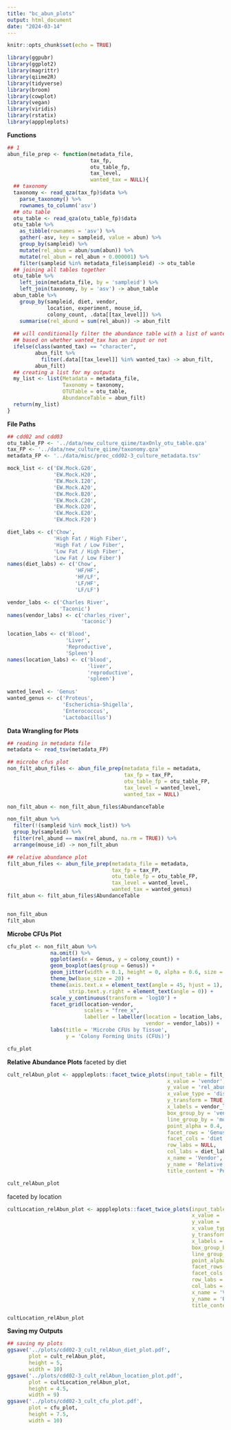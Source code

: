 ```yaml
---
title: "bc_abun_plots"
output: html_document
date: "2024-03-14"
---
```


```r
knitr::opts_chunk$set(echo = TRUE)
```

```r
library(ggpubr)
library(ggplot2)
library(magrittr)
library(qiime2R)
library(tidyverse)
library(broom)
library(cowplot)
library(vegan)
library(viridis)
library(rstatix)
library(apppleplots)
```

**Functions**
```r
## 1
abun_file_prep <- function(metadata_file,
                           tax_fp,
                           otu_table_fp,
                           tax_level,
                           wanted_tax = NULL){
  ## taxonomy
  taxonomy <- read_qza(tax_fp)$data %>% 
    parse_taxonomy() %>% 
    rownames_to_column('asv')
  ## otu table 
  otu_table <- read_qza(otu_table_fp)$data
  otu_table %>% 
    as_tibble(rownames = 'asv') %>% 
    gather(-asv, key = sampleid, value = abun) %>% 
    group_by(sampleid) %>% 
    mutate(rel_abun = abun/sum(abun)) %>% 
    mutate(rel_abun = rel_abun + 0.000001) %>% 
    filter(sampleid %in% metadata_file$sampleid) -> otu_table
  ## joining all tables together 
  otu_table %>% 
    left_join(metadata_file, by = 'sampleid') %>% 
    left_join(taxonomy, by = 'asv') -> abun_table
  abun_table %>% 
    group_by(sampleid, diet, vendor,
             location, experiment, mouse_id,
             colony_count, .data[[tax_level]]) %>% 
    summarise(rel_abund = sum(rel_abun)) -> abun_filt 
  
  ## will conditionally filter the abundance table with a list of wanted microbes or not 
  ## based on whether wanted_tax has an input or not
  ifelse(class(wanted_tax) == "character",
         abun_filt %>% 
           filter(.data[[tax_level]] %in% wanted_tax) -> abun_filt,
         abun_filt)
  ## creating a list for my outputs
  my_list <- list(Metadata = metadata_file,
                  Taxonomy = taxonomy,
                  OTUTable = otu_table,
                  AbundanceTable = abun_filt)
  return(my_list)
}
```

**File Paths**
```r
## cdd02 and cdd03 
otu_table_FP <- '../data/new_culture_qiime/taxOnly_otu_table.qza'
tax_FP <- '../data/new_culture_qiime/taxonomy.qza'
metadata_FP <- '../data/misc/proc_cdd02-3_culture_metadata.tsv'

mock_list <- c('EW.Mock.G20',
               'EW.Mock.H20',
               'EW.Mock.I20',
               'EW.Mock.A20',
               'EW.Mock.B20',
               'EW.Mock.C20',
               'EW.Mock.D20',
               'EW.Mock.E20',
               'EW.Mock.F20')

diet_labs <- c('Chow',
               'High Fat / High Fiber',
               'High Fat / Low Fiber',
               'Low Fat / High Fiber',
               'Low Fat / Low Fiber')
names(diet_labs) <- c('Chow',
                      'HF/HF',
                      'HF/LF',
                      'LF/HF',
                      'LF/LF')

vendor_labs <- c('Charles River',
                 'Taconic')
names(vendor_labs) <- c('charles_river',
                        'taconic')

location_labs <- c('Blood',
                   'Liver',
                   'Reproductive',
                   'Spleen')
names(location_labs) <- c('blood',
                          'liver',
                          'reproductive',
                          'spleen')
  
wanted_level <- 'Genus'
wanted_genus <- c('Proteus', 
                  'Escherichia-Shigella',
                  'Enterococcus',
                  'Lactobacillus')
```

**Data Wrangling for Plots**
```r
## reading in metadata file
metadata <- read_tsv(metadata_FP)

## microbe cfus plot
non_filt_abun_files <- abun_file_prep(metadata_file = metadata,
                                      tax_fp = tax_FP,
                                      otu_table_fp = otu_table_FP,
                                      tax_level = wanted_level,
                                      wanted_tax = NULL)

non_filt_abun <- non_filt_abun_files$AbundanceTable

non_filt_abun %>% 
  filter(!(sampleid %in% mock_list)) %>% 
  group_by(sampleid) %>% 
  filter(rel_abund == max(rel_abund, na.rm = TRUE)) %>% 
  arrange(mouse_id) -> non_filt_abun

## relative abundance plot 
filt_abun_files <- abun_file_prep(metadata_file = metadata,
                                  tax_fp = tax_FP,
                                  otu_table_fp = otu_table_FP,
                                  tax_level = wanted_level,
                                  wanted_tax = wanted_genus)
filt_abun <- filt_abun_files$AbundanceTable


non_filt_abun
filt_abun
```

**Microbe CFUs Plot**
```r
cfu_plot <- non_filt_abun %>% 
              na.omit() %>% 
              ggplot(aes(x = Genus, y = colony_count)) +
              geom_boxplot(aes(group = Genus)) +
              geom_jitter(width = 0.1, height = 0, alpha = 0.6, size = 2) +
              theme_bw(base_size = 20) +
              theme(axis.text.x = element_text(angle = 45, hjust = 1),
                    strip.text.y.right = element_text(angle = 0)) +
              scale_y_continuous(transform = 'log10') +
              facet_grid(location~vendor,
                         scales = "free_x",
                         labeller = labeller(location = location_labs,
                                             vendor = vendor_labs)) +
              labs(title = 'Microbe CFUs by Tissue',
                   y = 'Colony Forming Units (CFUs)')

cfu_plot
```

**Relative Abundance Plots**
faceted by diet 
```r
cult_relAbun_plot <- apppleplots::facet_twice_plots(input_table = filt_abun,
                                                    x_value = 'vendor',
                                                    y_value = 'rel_abund',
                                                    x_value_type = 'discrete',
                                                    y_transform = TRUE,
                                                    x_labels = vendor_labs,
                                                    box_group_by = 'vendor',
                                                    line_group_by = 'mouse_id',
                                                    point_alpha = 0.4,
                                                    facet_rows = 'Genus',
                                                    facet_cols = 'diet',
                                                    row_labs = NULL,
                                                    col_labs = diet_labs,
                                                    x_name = 'Vendor',
                                                    y_name = 'Relative Abundance (log10)',
                                                    title_content = 'Positive Culture Relative Abundance by Diet')

cult_relAbun_plot
```
faceted by location
```r
cultLocation_relAbun_plot <- apppleplots::facet_twice_plots(input_table = filt_abun,
                                                            x_value = 'vendor',
                                                            y_value = 'rel_abund',
                                                            x_value_type = 'discrete',
                                                            y_transform = TRUE,
                                                            x_labels = vendor_labs,
                                                            box_group_by = 'vendor',
                                                            line_group_by = 'mouse_id',
                                                            point_alpha = 0.4,
                                                            facet_rows = 'Genus',
                                                            facet_cols = 'location',
                                                            row_labs = NULL,
                                                            col_labs = location_labs,
                                                            x_name = 'Vendor',
                                                            y_name = 'Relative Abundance (log10)',
                                                            title_content = 'Positive Culture Relative Abundance by Tissue')

cultLocation_relAbun_plot
```

**Saving my Outputs**
```r
## saving my plots
ggsave('../plots/cdd02-3_cult_relAbun_diet_plot.pdf',
       plot = cult_relAbun_plot,
       height = 5,
       width = 10)
ggsave('../plots/cdd02-3_cult_relAbun_location_plot.pdf',
       plot = cultLocation_relAbun_plot,
       height = 4.5,
       width = 9)
ggsave('../plots/cdd02-3_cult_cfu_plot.pdf',
       plot = cfu_plot,
       height = 7.5,
       width = 10)
```